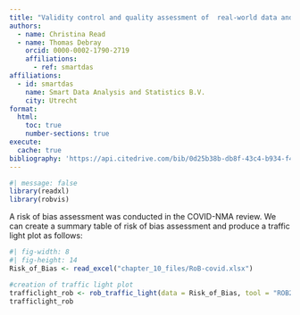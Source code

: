 ```yaml
---
title: "Validity control and quality assessment of  real-world data and real-world evidence"
authors:   
  - name: Christina Read
  - name: Thomas Debray
    orcid: 0000-0002-1790-2719
    affiliations:
      - ref: smartdas
affiliations:
  - id: smartdas
    name: Smart Data Analysis and Statistics B.V.
    city: Utrecht
format:
  html:
    toc: true
    number-sections: true
execute:
  cache: true
bibliography: 'https://api.citedrive.com/bib/0d25b38b-db8f-43c4-b934-f4e2f3bd655a/references.bib?x=eyJpZCI6ICIwZDI1YjM4Yi1kYjhmLTQzYzQtYjkzNC1mNGUyZjNiZDY1NWEiLCAidXNlciI6ICIyNTA2IiwgInNpZ25hdHVyZSI6ICI0MGFkYjZhMzYyYWE5Y2U0MjQ2NWE2ZTQzNjlhMWY3NTk5MzhhNzUxZDNjYWIxNDlmYjM4NDgwOTYzMzY5YzFlIn0=/bibliography.bib'
---
```


``` r
#| message: false
library(readxl)
library(robvis)
```

A risk of bias assessment was conducted in the COVID-NMA review. We can create a summary table of risk of bias assessment and produce a traffic light plot as follows:

``` r
#| fig-width: 8
#| fig-height: 14
Risk_of_Bias <- read_excel("chapter_10_files/RoB-covid.xlsx")

#creation of traffic light plot
trafficlight_rob <- rob_traffic_light(data = Risk_of_Bias, tool = "ROB2")
trafficlight_rob
```
